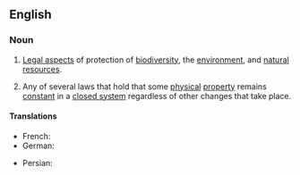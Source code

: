 {{also|conservation-law}}

==English==

===Noun===
{{wikipedia}}
{{en-noun}}

# {{lb|en|biology}} [[law|Legal aspects]] of protection of [[biodiversity]], the [[environment]], and [[natural resources]].
# {{lb|en|physics}} Any of several laws that hold that some [[physical]] [[property]] remains [[constant]] in a [[closed system]] regardless of other changes that take place.

====Translations====
{{trans-top|physical property remaining constant}}
* French: {{t+|fr|loi de conservation|f}}
* German: {{t+|de|Erhaltungssatz|m}}
{{trans-mid}}
* Persian: {{t|fa|قانون بقاء|sc=fa-Arab}}
{{trans-bottom}}